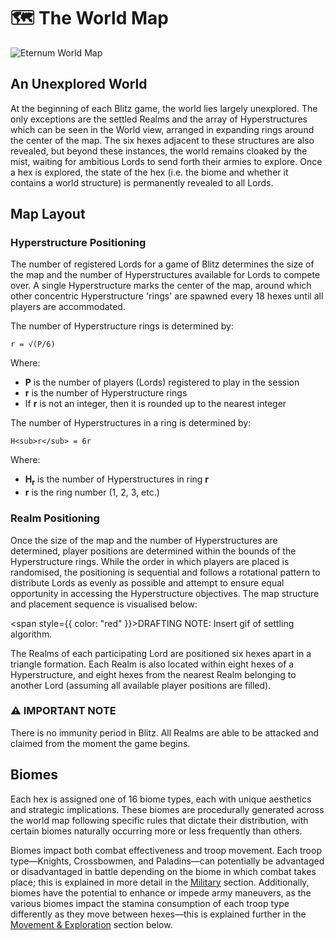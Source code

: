 # 🗺️ The World Map

<img src="/images/covers/05.png" alt="Eternum World Map" className="w-full rounded-lg my-6" />

## An Unexplored World

At the beginning of each Blitz game, the world lies largely unexplored. The only
exceptions are the settled Realms and the array of Hyperstructures which can be seen in the World view, arranged in expanding rings around the center of the map. 
The six hexes adjacent to these structures are also revealed, but beyond these instances, the world remains cloaked by the
mist, waiting for ambitious Lords to send forth their armies to explore. Once a hex is explored, the state of the hex
(i.e. the biome and whether it contains a world structure) is permanently revealed to all Lords.

## Map Layout

### Hyperstructure Positioning

The number of registered Lords for a game of Blitz determines the size of the map and the number of Hyperstructures available for Lords to compete over. 
A single Hyperstructure marks the center of the map, around which other concentric Hyperstructure 'rings' are spawned every 18 hexes until all players are accommodated.

The number of Hyperstructure rings is determined by:

```
r = √(P/6)
```

Where:
- **P** is the number of players (Lords) registered to play in the session
- **r** is the number of Hyperstructure rings
- If **r** is not an integer, then it is rounded up to the nearest integer

The number of Hyperstructures in a ring is determined by:

```
H<sub>r</sub> = 6r
```

Where:
- **H<sub>r</sub>** is the number of Hyperstructures in ring **r**
- **r** is the ring number (1, 2, 3, etc.)

### Realm Positioning

Once the size of the map and the number of Hyperstructures are determined, player positions are determined within the bounds of the Hyperstructure rings. While the order in which players are placed is randomised, the positioning is sequential and follows
a rotational pattern to distribute Lords as evenly as possible and attempt to ensure equal opportunity in accessing the Hyperstructure objectives. The map structure and placement sequence is visualised below:

<span style={{ color: "red" }}>DRAFTING NOTE: Insert gif of settling algorithm.</span>

The Realms of each participating Lord are positioned six hexes apart in a triangle formation. Each Realm is also located within eight hexes of a Hyperstructure, and eight hexes from the nearest Realm belonging to another Lord (assuming all available player positions are filled).

<div style={importantNote.container}>
  <h3 style={importantNote.title}>⚠️ IMPORTANT NOTE</h3>
  <p style={importantNote.content}>
    There is no immunity period in Blitz. All Realms are able to be attacked and claimed
    from the moment the game begins.
  </p>
</div>

## Biomes

Each hex is assigned one of 16 biome types, each with unique aesthetics and strategic implications. These biomes are
procedurally generated across the world map following specific rules that dictate their distribution, with certain biomes naturally occurring more or less frequently than others.

Biomes impact both combat effectiveness and troop movement. Each troop type—Knights, Crossbowmen, and Paladins—can
potentially be advantaged or disadvantaged in battle depending on the biome in which combat takes place; this is
explained in more detail in the [Military](/blitz/military/stamina-and-biomes) section. Additionally, biomes have
the potential to enhance or impede army maneuvers, as the various biomes impact the stamina consumption of each troop
type differently as they move between hexes—this is explained further in the
[Movement & Exploration](/mechanics/worldmap-movement/movement) section below.






